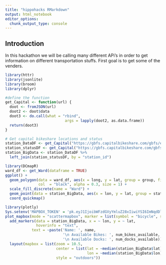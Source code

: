 ```yaml
---
title: "hippohacks RMarkdown"
output: html_notebook
editor_options: 
  chunk_output_type: console
---
```

## Introduction

In this hackathon we will be calling many different APi's in order to get information on different transportation stuffs. First goal is to get some of the venders.
```r
library(httr)
library(jsonlite)
library(broom)
library(dplyr)
```


```r
#define the function
get_Capital <- function(url) {
  doot <- fromJSON(url)
  doot2 <- doot$data
  doot3 <- do.call(what = "rbind",
                           args = lapply(doot2, as.data.frame))
  return(doot3)
}
```

```r
# Get capital bikeshare locations and status
station_DataDF <- get_Capital("https://gbfs.capitalbikeshare.com/gbfs/en/station_information.json")
station_statusDF <- get_Capital("https://gbfs.capitalbikeshare.com/gbfs/en/station_status.json")
station_BigData <- station_DataDF %>%
  left_join(station_statusDF, by = "station_id")
```

```r
library(DCmapR)
ward_df <- get_Ward(dataframe = TRUE)
ggplot() +
  geom_polygon(data = ward_df, aes(x = long, y = lat, group = group, fill = factor(Ward)),
               col  = "black", alpha = 0.3, size = 1) + 
  scale_fill_discrete(name = "Ward") + 
  geom_point(data = station_BigData, aes(x = lon, y = lat, group = station_id), col = "black") +
  coord_quickmap()
```

```r
library(plotly)
Sys.setenv('MAPBOX_TOKEN' = 'pk.eyJ1IjoibWFzdGVyYmluZ28xIiwiYSI6ImNqdDluOHo2aDAxenQ0OW51dmdkOGIyaDkifQ.KMv1Wkds1VtmtzOOmMWuiw')
plot_mapbox(mode = "scattermapbox", marker = list(symbol = "bicycle", size = 10, col = "blue")) %>%
  add_markers(data = station_BigData, x = ~ lon, y = ~ lat,
              hoverinfo = "text",
            text = ~paste('Name: ', name,
                          '\n Available Bikes: ', num_bikes_available,
                          '\n Available Docks: ', num_docks_available)) %>%
  layout(mapbox = list(zoom = 10.5,
                       center = list(lat = ~median(station_BigData$lat),
                                     lon = ~median(station_BigData$lon)),
                       style = "outdoors"))
```

